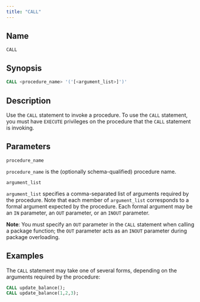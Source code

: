 ```yaml
---
title: "CALL"
---
```


<div id="call" class="registered_link"></div>

## Name

`CALL`

## Synopsis

```sql
CALL <procedure_name> '('[<argument_list>]')'
```

## Description

Use the `CALL` statement to invoke a procedure. To use the `CALL` statement, you must have `EXECUTE` privileges on the procedure that the `CALL` statement is invoking.

## Parameters

`procedure_name`

 `procedure_name` is the (optionally schema-qualified) procedure name.

`argument_list`

 `argument_list` specifies a comma-separated list of arguments required by the procedure. Note that each member of `argument_list` corresponds to a formal argument expected by the procedure. Each formal argument may be an `IN` parameter, an `OUT` parameter, or an `INOUT` parameter.

 **Note**: You must specify an `OUT` parameter in the `CALL` statement when calling a package function; the `OUT` parameter acts as an `INOUT` parameter during package overloading.

## Examples

The `CALL` statement may take one of several forms, depending on the arguments required by the procedure:

```sql
CALL update_balance();
CALL update_balance(1,2,3);
```
